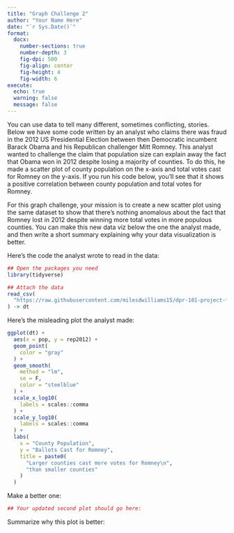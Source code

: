 ```yaml
---
title: "Graph Challenge 2"
author: "Your Name Here"
date: "`r Sys.Date()`"
format: 
  docx:
    number-sections: true
    number-depth: 3
    fig-dpi: 500
    fig-align: center
    fig-height: 4
    fig-width: 6
execute: 
  echo: true
  warning: false
  message: false
---
```


You can use data to tell many different, sometimes conflicting, stories. Below we have some code written by an analyst who claims there was fraud in the 2012 US Presidential Election between then Democratic incumbent Barack Obama and his Republican challenger Mitt Romney. This analyst wanted to challenge the claim that population size can explain away the fact that Obama won in 2012 despite losing a majority of counties. To do this, he made a scatter plot of county population on the x-axis and total votes cast for Romney on the y-axis. If you run his code below, you'll see that it shows a positive correlation between county population and total votes for Romney.

For this graph challenge, your mission is to create a new scatter plot using the same dataset to show that there's nothing anomalous about the fact that Romney lost in 2012 despite winning more total votes in more populous counties. You can make this new data viz below the one the analyst made, and then write a short summary explaining why your data visualization is better.

Here's the code the analyst wrote to read in the data:

```r
## Open the packages you need
library(tidyverse)

## Attach the data 
read_csv(
  "https://raw.githubusercontent.com/milesdwilliams15/dpr-101-project-files/refs/heads/main/_data/election.csv"
) -> dt

```

Here's the misleading plot the analyst made:

```r
ggplot(dt) +
  aes(x = pop, y = rep2012) +
  geom_point(
    color = "gray"
  ) +
  geom_smooth(
    method = "lm",
    se = F,
    color = "steelblue"
  ) +
  scale_x_log10(
    labels = scales::comma
  ) +
  scale_y_log10(
    labels = scales::comma
  ) +
  labs(
    x = "County Population",
    y = "Ballots Cast for Romney",
    title = paste0(
      "Larger counties cast more votes for Romney\n",
      "than smaller counties"
    )
  )
```

Make a better one:

```r
## Your updated second plot should go here:

```

Summarize why this plot is better:

